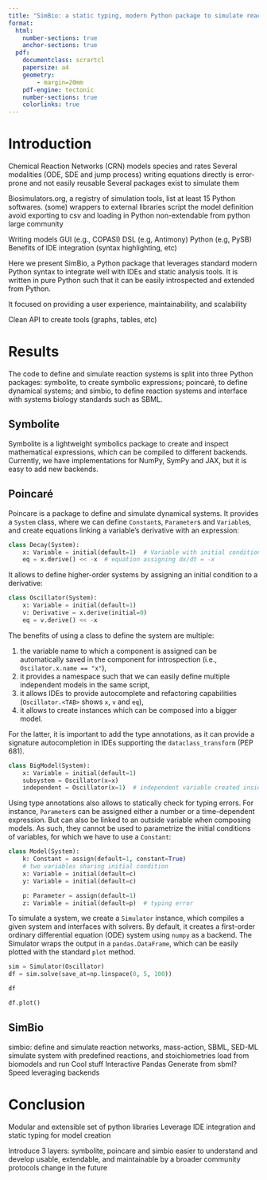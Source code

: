 ```yaml
---
title: "SimBio: a static typing, modern Python package to simulate reaction networks"
format:
  html:
    number-sections: true
    anchor-sections: true
  pdf:
    documentclass: scrartcl
    papersize: a4
    geometry:
        - margin=20mm
    pdf-engine: tectonic
    number-sections: true
    colorlinks: true
---
```


# Introduction

Chemical Reaction Networks (CRN) models
species and rates
Several modalities (ODE, SDE and jump process)
writing equations directly is error-prone and not easily reusable
Several packages exist to simulate them

Biosimulators.org, a registry of simulation tools, list at least 15 Python softwares.
(some) wrappers to external libraries
script the model definition
avoid exporting to csv and loading in Python
non-extendable from python
large community

Writing models
GUI (e.g., COPASI)
DSL (e.g, Antimony)
Python (e.g, PySB)
Benefits of IDE integration (syntax highlighting, etc)

Here we present SimBio, a Python package
that leverages standard modern Python syntax to integrate well with IDEs and static analysis tools.
It is written in pure Python such that it can be easily introspected and extended from Python.

It focused on providing a user experience, maintainability, and scalability

Clean API to create tools (graphs, tables, etc)

# Results

The code to define and simulate reaction systems
is split into three Python packages:
symbolite, to create symbolic expressions;
poincaré, to define dynamical systems;
and simbio, to define reaction systems
and interface with systems biology standards such as SBML.

## Symbolite

Symbolite is a lightweight symbolics package
to create and inspect mathematical expressions,
which can be compiled to different backends.
Currently, we have implementations for NumPy, SymPy and JAX,
but it is easy to add new backends.

## Poincaré

Poincare is a package to define and simulate dynamical systems.
It provides a `System` class,
where we can define `Constant`s, `Parameter`s and `Variable`s,
and create equations linking a variable's derivative with an expression:

```python
class Decay(System):
    x: Variable = initial(default=1)  # Variable with initial condition
    eq = x.derive() << -x  # equation assigning dx/dt = -x
```

It allows to define higher-order systems
by assigning an initial condition to a derivative:

```python
class Oscillator(System):
    x: Variable = initial(default=1)
    v: Derivative = x.derive(initial=0)
    eq = v.derive() << -x
```

The benefits of using a class to define the system are multiple:

1. the variable name to which a component is assigned can be automatically saved in the component for introspection (i.e., `Oscilator.x.name == "x"`),
2. it provides a namespace such that we can easily define multiple independent models in the same script,
3. it allows IDEs to provide autocomplete and refactoring capabilities (`Oscillator.<TAB>` shows `x`, `v` and `eq`),
4. it allows to create instances which can be composed into a bigger model.

For the latter,
it is important to add the type annotations,
as it can provide a signature autocompletion in IDEs supporting the `dataclass_transform` (PEP 681).

```python
class BigModel(System):
    x: Variable = initial(default=1)
    subsystem = Oscillator(x=x)
    independent = Oscillator(x=1)  # independent variable created inside
```

Using type annotations also allows to statically check for typing errors.
For instance, `Parameter`s can be assigned either a number or a time-dependent expression.
But can also be linked to an outside variable when composing models.
As such, they cannot be used to parametrize the initial conditions of variables,
for which we have to use a `Constant`:

```python
class Model(System):
    k: Constant = assign(default=1, constant=True)
    # two variables sharing initial condition
    x: Variable = initial(default=c)
    y: Variable = initial(default=c)

    p: Parameter = assign(default=1)
    z: Variable = initial(default=p)  # typing error
```

To simulate a system,
we create a `Simulator` instance,
which compiles a given system and interfaces with solvers.
By default, it creates a first-order ordinary differential equation (ODE) system
using `numpy` as a backend.
The Simulator wraps the output in a `pandas.DataFrame`,
which can be easily plotted with the standard `plot` method.

```python
sim = Simulator(Oscillator)
df = sim.solve(save_at=np.linspace(0, 5, 100))

df
```

```python
df.plot()
```

## SimBio

simbio: define and simulate reaction networks, mass-action, SBML, SED-ML
simulate system with predefined reactions, and stoichiometries
load from biomodels and run
Cool stuff
Interactive
Pandas
Generate from sbml?
Speed leveraging backends

# Conclusion

Modular and extensible set of python libraries
Leverage IDE integration and static typing for model creation

Introduce 3 layers: symbolite, poincare and simbio
easier to understand and develop
usable, extendable, and maintainable by a broader community
protocols
change in the future
